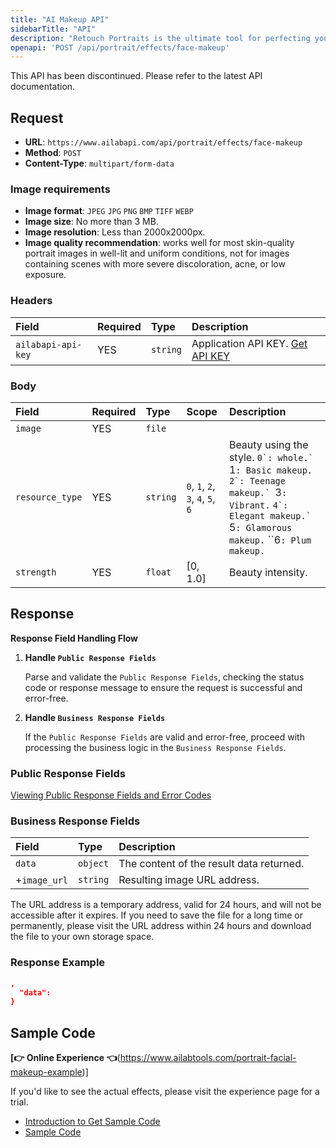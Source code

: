 ```yaml
---
title: "AI Makeup API"
sidebarTitle: "API"
description: "Retouch Portraits is the ultimate tool for perfecting your photos with ease. Our advanced image processing technology offers a range of features such as sharpening, skin tone whitening, face slimming, facial features adjustment, spot and acne treatment, AI face slimming, and AI makeup—all with just one click! Reduce the time spent editing photos, and achieve professional results without the hassle. With Retouch Portraits, your photos will look flawless."
openapi: 'POST /api/portrait/effects/face-makeup'
---
```


<Danger>
This API has been discontinued. Please refer to the latest API documentation.
</Danger>

## Request

- **URL**: `https://www.ailabapi.com/api/portrait/effects/face-makeup`
- **Method**: `POST`
- **Content-Type**: `multipart/form-data`

### Image requirements

- **Image format**: `JPEG` `JPG` `PNG` `BMP` `TIFF` `WEBP`
- **Image size**: No more than 3 MB.
- **Image resolution**: Less than 2000x2000px.
- **Image quality recommendation**: works well for most skin-quality portrait images in well-lit and uniform conditions, not for images containing scenes with more severe discoloration, acne, or low exposure.

### Headers

| Field              | Required | Type     | Description                                        |
|:-------------------|:---------|:---------|:---------------------------------------------------|
| `ailabapi-api-key` | YES      | `string` | Application API KEY. [Get API KEY](/docs/get-api-key) |

### Body

| Field           | Required | Type     | Scope                                                                                      | Description                                                                                                                                                                                                            |
|:----------------|:---------|:---------|:-------------------------------------------------------------------------------------------|:-----------------------------------------------------------------------------------------------------------------------------------------------------------------------------------------------------------------------|
| `image`         | YES      | `file`   |                                                                                            |                                                                                                                                                                                                                        |
| `resource_type` | YES      | `string` | ``0``, ``1``, ``2``, ``3``, ``4``, ``5``, ``6`` | Beauty using the style. ``0`: whole.` ``1`: Basic makeup.` ``2`: Teenage makeup.` ``3`: Vibrant.` ``4`: Elegant makeup.` ``5`: Glamorous makeup.` ``6`: Plum makeup.` |
| `strength`      | YES      | `float`  | [0, 1.0]                                                                                   | Beauty intensity.                                                                                                                                                                                                      |

## Response

**Response Field Handling Flow**

1. **Handle `Public Response Fields`**

   Parse and validate the `Public Response Fields`, checking the status code or response message to ensure the request is successful and error-free.

2. **Handle `Business Response Fields`**

   If the `Public Response Fields` are valid and error-free, proceed with processing the business logic in the `Business Response Fields`.

### Public Response Fields

<a href="/docs/response-description" target="_blank">Viewing Public Response Fields and Error Codes</a>

### Business Response Fields

| Field        | Type     | Description                              |
|:-------------|:---------|:-----------------------------------------|
| `data`       | `object` | The content of the result data returned. |
| +`image_url` | `string` | Resulting image URL address.             |

The URL address is a temporary address, valid for 24 hours, and will not be accessible after it expires. If you need to save the file for a long time or permanently, please visit the URL address within 24 hours and download the file to your own storage space.

### Response Example

```json
,
  "data":           
}
```

## Sample Code

**[👉 Online Experience 👈**(https://www.ailabtools.com/portrait-facial-makeup-example)]

If you'd like to see the actual effects, please visit the experience page for a trial.

- [Introduction to Get Sample Code](get-sample-code)
- [Sample Code][PostmanURL]

[PostmanURL]: https://documenter.getpostman.com/view/26387069/2s93JxqgHE#3fd6a644-a1e7-438b-a898-460c06398519